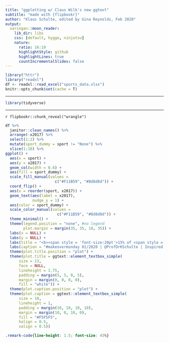 ```yaml
---
title: "ggplotting w/ Claus Wilk's new ggtext"
subtitle: "made with {flipbookr}"
author: "Klaus Schulte, edited by Gina Reynolds, Feb 2020"
output:
  xaringan::moon_reader:
    lib_dir: libs
    css: [default, hygge, ninjutsu]
    nature:
      ratio: 16:10
      highlightStyle: github
      highlightLines: true
      countIncrementalSlides: false
---
```



```r
library("httr")
library("readxl")
df <- readxl::read_excel("sports_data.xlsx")
knitr::opts_chunk$set(cache = T)
```

---

```r
library(tidyverse)
```

---

`r flipbookr::chunk_reveal("wrangle")`

```r
df %>% 
  janitor::clean_names() %>%
  arrange(-x2017) %>% 
  select(1:2) %>% 
  mutate(sport_dummy = sport != "None") %>% 
  slice(1:10) %>% 
ggplot() +
  aes(x = sport) +
  aes(y = x2017) + 
  geom_col(width = 0.6) + 
  aes(fill = sport_dummy) +
  scale_fill_manual(values =
                      c("#F11B59", "#8d8d8d")) + 
  coord_flip() + 
  aes(x = reorder(sport, x2017)) +
  geom_text(aes(label = x2017),
            nudge_y = 1) +
  aes(color = sport_dummy) + 
  scale_color_manual(values = 
                       c("#F11B59", "#8d8d8d")) + 
  theme_minimal() +
  theme(legend.position = "none", #no legend
        plot.margin = margin(35, 35, 10, 35)) + 
  labs(x = NULL) + 
  labs(y = NULL) +
  labs(title = "<b><span style = 'font-size:20pt'>15% of <span style = 'color:#F11B59;'>**Americans Have no Favorite Spectator Sport**</span></span></b><br> <b><span style = 'font-size:14pt'>Share of Answers to **Gallup** question *'What is your favorite sport to watch'* in 2017</span></b><br>") +
  labs(caption = "#makeovermonday 01/2020 | @ProfDrKSchulte | Inspired by: @barnabasmarkus") +
  theme(plot.title.position = "plot") +
  theme(plot.title = ggtext::element_textbox_simple(
      size = 13,
      face = NULL,
      lineheight = 1.75,
      padding = margin(5, 5, 0, 5),
      margin = margin(0, 0, 0, 0),
      fill = "white")) +
  theme(plot.caption.position = "plot") +
  theme(plot.caption = ggtext::element_textbox_simple(
      size = 10,
      lineheight = 1,
      padding = margin(10, 10, 10, 10),
      margin = margin(10, 0, 10, 0),
      fill = "#F5F5F5",
      halign = 0.5,
      valign = 0.5)) 
```




```css
.remark-code{line-height: 1.5; font-size: 45%}
```


